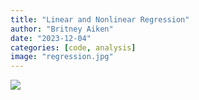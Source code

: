 ```yaml
---
title: "Linear and Nonlinear Regression"
author: "Britney Aiken"
date: "2023-12-04"
categories: [code, analysis]
image: "regression.jpg"
---
```


![](regression.jpg)